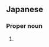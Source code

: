 ==Japanese==
{{ja-kanjitab|み|か|yomi=o}}

===Proper noun===
{{ja-pos|proper|みか}}

# {{given name|female|lang=ja|sort=みか}}